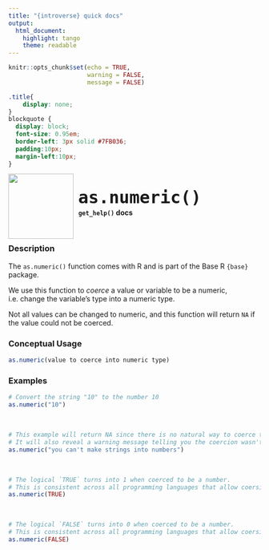 ```yaml
---
title: "{introverse} quick docs"
output: 
  html_document:
    highlight: tango
    theme: readable
---
```



```r
knitr::opts_chunk$set(echo = TRUE, 
                      warning = FALSE, 
                      message = FALSE)
```

```css
.title{
    display: none;
}
blockquote {
  display: block;
  font-size: 0.95em;
  border-left: 3px solid #7FB036;
  padding:10px;
  margin-left:10px;
}
```

<div>
<br>
 <img src = "logo.png" style = "float:left;height:130px;margin-top:-20px;">
 <span style = "font-weight:bold;font-size:40px;"> 
  &nbsp;<code>as.numeric()</code>
 </span>
 <br>
 <b>&nbsp;&nbsp;&nbsp;<code>get_help()</code> docs</b>
</div>
<br>


### Description

The `as.numeric()` function comes with R and is part of the Base R `{base}` package.
  
We use this function to _coerce_ a value or variable to be a numeric, i.e. change the variable's type into a numeric type. 

Not all values can be changed to numeric, and this function will return `NA` if the value could not be coerced.




### Conceptual Usage 

```r
as.numeric(value to coerce into numeric type)
```

### Examples


```r
# Convert the string "10" to the number 10
as.numeric("10")
```

<br>  <!-- Do not delete the <br>, and make sure to keep the previous and following lines blank. -->

```r
# This example will return NA since there is no natural way to coerce the argument into a numeric
# It will also reveal a warning message telling you the coercion wasn't possible
as.numeric("you can't make strings into numbers")
```

<br>  <!-- Do not delete the <br>, and make sure to keep the previous and following lines blank. -->


```r
# The logical `TRUE` turns into 1 when coerced to be a number. 
# This is consistent across all programming languages that allow coersion.
as.numeric(TRUE)
```


<br>  <!-- Do not delete the <br>, and make sure to keep the previous and following lines blank. -->


```r
# The logical `FALSE` turns into 0 when coerced to be a number. 
# This is consistent across all programming languages that allow coersion.
as.numeric(FALSE)
```
